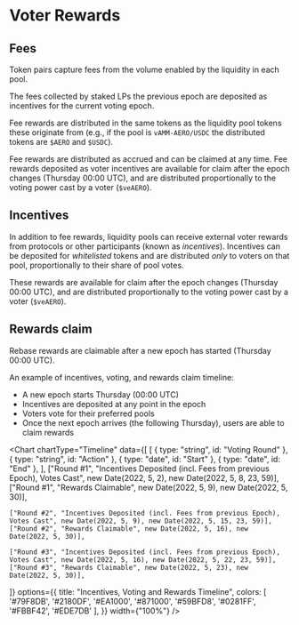 
# Voter Rewards

## Fees

Token pairs capture fees from the volume enabled by the liquidity in each pool.

The fees collected by staked LPs the previous epoch are deposited as incentives
for the current voting epoch.

Fee rewards are distributed in the same tokens as the liquidity pool tokens
these originate from (e.g., if the pool is `vAMM-AERO/USDC` the distributed
tokens are `$AERO` and `$USDC`).

Fee rewards are distributed as accrued and can be claimed at any time. Fee rewards deposited as voter incentives are available for claim after the epoch changes (Thursday 00:00 UTC), and are distributed proportionally to the voting power cast by a voter (`$veAERO`).

## Incentives

In addition to fee rewards, liquidity pools can receive external voter rewards from protocols or other participants (known as _incentives_). Incentives can be deposited for _whitelisted_ tokens and are distributed _only_ to voters on that pool, proportionally to their share of pool votes.

These rewards are available for claim after the epoch changes (Thursday 00:00 UTC), and are distributed proportionally to the voting power cast by a voter (`$veAERO`).

## Rewards claim

Rebase rewards are claimable after a new epoch has started (Thursday 00:00 UTC).

An example of incentives, voting, and rewards claim timeline:

- A new epoch starts Thursday (00:00 UTC)
- Incentives are deposited at any point in the epoch
- Voters vote for their preferred pools
- Once the next epoch arrives (the following Thursday), users are able to claim rewards

<Chart
  chartType="Timeline"
  data={[
    [
      { type: "string", id: "Voting Round" },
      { type: "string", id: "Action" },
      { type: "date", id: "Start" },
      { type: "date", id: "End" },
    ],
    ["Round #1", "Incentives Deposited (incl. Fees from previous Epoch), Votes Cast", new Date(2022, 5, 2), new Date(2022, 5, 8, 23, 59)],
    ["Round #1", "Rewards Claimable", new Date(2022, 5, 9), new Date(2022, 5, 30)],

    ["Round #2", "Incentives Deposited (incl. Fees from previous Epoch), Votes Cast", new Date(2022, 5, 9), new Date(2022, 5, 15, 23, 59)],
    ["Round #2", "Rewards Claimable", new Date(2022, 5, 16), new Date(2022, 5, 30)],

    ["Round #3", "Incentives Deposited (incl. Fees from previous Epoch), Votes Cast", new Date(2022, 5, 16), new Date(2022, 5, 22, 23, 59)],
    ["Round #3", "Rewards Claimable", new Date(2022, 5, 23), new Date(2022, 5, 30)],

]}
options={{
    title: "Incentives, Voting and Rewards Timeline",
    colors: [
      '#79F8DB', '#2180DF', '#EA1000', '#871000', '#59BFD8', '#0281FF',
      '#FBBF42', '#EDE7DB'
    ],
  }}
width={"100%"}
/>
